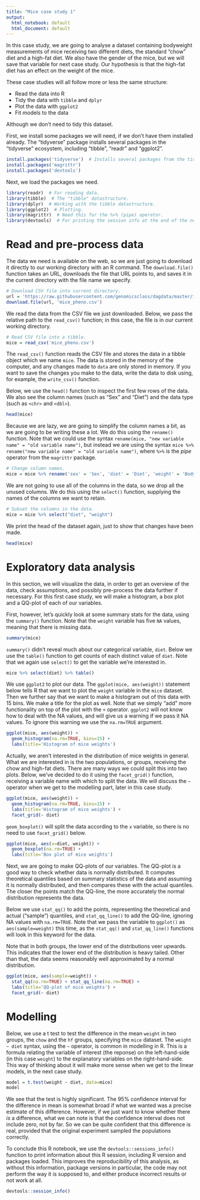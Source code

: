 ```yaml
---
title: "Mice case study 1"
output:
  html_notebook: default
  html_document: default
---
```


In this case study, we are going to analyse a dataset containing bodyweight measurements of mice receiving two different diets, the standard "chow" diet and a high-fat diet. We also have the gender of the mice, but we will save that variable for next case study. Our hypothesis is that the high-fat diet has an effect on the weight of the mice.

These case studies will all follow more or less the same structure:

* Read the data into R
* Tidy the data with `tibble` and `dplyr`
* Plot the data with `ggplot2`
* Fit models to the data

Although we don't need to tidy this dataset.

First, we install some packages we will need, if we don't have them installed already. The "tidyverse" package installs several packages in the "tidyverse" ecosystem, including "tibble", "readr" and "ggplot2".

```r
install.packages('tidyverse')  # Installs several packages from the tidyverse ecosystem.
install.packages('magrittr')
install.packages('devtools')
```

Next, we load the packages we need.

```r
library(readr)  # For reading data.
library(tibble)  # The "tibble" datastructure.
library(dplyr)  # Working with the tibble datastructure.
library(ggplot2)  # Plotting.
library(magrittr)  # Need this for the %>% (pipe) operator.
library(devtools)  # For printing the session info at the end of the notebook.
```

# Read and pre-process data

The data we need is available on the web, so we are just going to download it directly to our working directory with an R command. The `download.file()` function takes an URL, downloads the file that URL points to, and saves it in the current directory with the file name we specify.

```r
# Download CSV file into current directory.
url = 'https://raw.githubusercontent.com/genomicsclass/dagdata/master/inst/extdata/mice_pheno.csv'
download.file(url, 'mice_pheno.csv')
```

We read the data from the CSV file we just downloaded. Below, we pass the relative path to the `read_csv()` function; in this case, the file is in our current working directory.

```r
# Read CSV file into a tibble.
mice = read_csv('mice_pheno.csv')
```

The `read_csv()` function reads the CSV file and stores the data in a tibble object which we name `mice`. The data is stored in the memory of the computer, and any changes made to `data` are only stored in memory. If you want to save the changes you make to the data, write the data to disk using, for example, the `write_csv()` function.

Below, we use the `head()` function to inspect the first few rows of the data. We also see the column names (such as "Sex" and "Diet") and the data type (such as `<chr>` and `<dbl>`).

```r
head(mice)
```

Because we are lazy, we are going to simplify the column names a bit, as we are going to be writing these a lot. We do this using the `rename()` function. Note that we could use the syntax `rename(mice, "new variable name" = "old variable name")`, but instead we are using the syntax `mice %>% rename("new variable name" = "old variable name")`, where `%>%` is the *pipe* operator from the `magrittr` package.

```r
# Change column names.
mice = mice %>% rename('sex' = 'Sex', 'diet' = 'Diet', 'weight' = 'Bodyweight')
```

We are not going to use all of the columns in the data, so we drop all the unused columns. We do this using the `select()` function, supplying the names of the columns we want to retain. 

```r
# Subset the columns in the data.
mice = mice %>% select("diet", "weight")
```

We print the head of the dataset again, just to show that changes have been made.

```r
head(mice)
```


# Exploratory data analysis

In this section, we will visualize the data, in order to get an overview of the data, check assumptions, and possibly pre-process the data further if necessary. For this first case study, we will make a histogram, a box plot and a QQ-plot of each of our variables.

First, however, let's quickly look at some summary stats for the data, using the `summary()` function. Note that the `weight` variable has five `NA` values, meaning that there is missing data.

```r
summary(mice)
```

`summary()` didn't reveal much about our categorical variable, `diet`. Below we use the `table()` function to get counts of each distinct value of `diet`. Note that we again use `select()` to get the variable we're interested in.

```r
mice %>% select(diet) %>% table()
```


We use `ggplot2` to plot our data. The `ggplot(mice, aes(weight))` statement below tells R that we want to plot the `weight` variable in the `mice` dataset. Then we further say that we want to make a histogram out of this data with 15 bins. We make a title for the plot as well. Note that we simply "add" more functionality on top of the plot with the `+` operator. `ggplot2` will not know how to deal with the NA values, and will give us a warning if we pass it NA values. To ignore this warning we use the `na.rm=TRUE` argument.

```r
ggplot(mice, aes(weight)) +
  geom_histogram(na.rm=TRUE, bins=15) +
  labs(title='Histogram of mice weights')
```

Actually, we aren't interested in the distribution of mice weights in general. What we are interested in is the two populations, or groups, receiving the chow and high-fat diets. There are many ways we could split this into two plots. Below, we've decided to do it using the `facet_grid()` function, receiving a variable name with which to split the data. We will discuss the `~` operator when we get to the modelling part, later in this case study.

```r
ggplot(mice, aes(weight)) +
  geom_histogram(na.rm=TRUE, bins=15) +
  labs(title='Histogram of mice weights') +
  facet_grid(~ diet)
```

`geom_boxplot()` will split the data according to the `x` variable, so there is no need to use `facet_grid()` below.

```r
ggplot(mice, aes(x=diet, weight)) +
  geom_boxplot(na.rm=TRUE) +
  labs(title='Box plot of mice weights')
```

Next, we are going to make QQ-plots of our variables. The QQ-plot is a good way to check whether data is normally distributed. It computes theoretical quantiles based on summary statistics of the data and assuming it is normally distributed, and then compares these with the actual quantiles. The closer the points match the QQ-line, the more accurately the normal distribution represents the data.

Below we use `stat_qq()` to add the points, representing the theoretical and actual ("sample") quantiles, and `stat_qq_line()` to add the QQ-line, ignoring NA values with `na.rm=TRUE`. Note that we pass the variable to `ggplot()` as `aes(sample=weight)` this time, as the `stat_qq()` and `stat_qq_line()` functions will look in this keyword for the data.

Note that in both groups, the lower end of the distributions veer upwards. This indicates that the lower end of the distribution is heavy tailed. Other than that, the data seems reasonably well approximated by a normal distribution.

```r
ggplot(mice, aes(sample=weight)) +
  stat_qq(na.rm=TRUE) + stat_qq_line(na.rm=TRUE) +
  labs(title='QQ-plot of mice weights') +
  facet_grid(~ diet)
```


# Modelling

Below, we use a t test to test the difference in the mean `weight` in two groups, the `chow` and the `hf` groups, specifying the `mice` dataset. The `weight ~ diet` syntax, using the `~` operator, is common in modelling in R. This is a formula relating the variable of interest (the reponse) on the left-hand-side (in this case `weight`) to the explanatory variables on the right-hand-side. This way of thinking about it will make more sense when we get to the linear models, in the next case study.

```r
model = t.test(weight ~ diet, data=mice)
model
```

We see that the test is highly significant. The 95% confidence interval for the difference in mean is somewhat broad if what we wanted was a precise estimate of this difference. However, if we just want to know whether there *is* a difference, what we can note is that the confidence interval does not include zero, not by far. So we can be quite confident that this difference is real, provided that the original experiment sampled the populations correctly.


To conclude this R notebook, we use the `devtools::sessions_info()` function to print information about this R session, including R version and packages loaded. This improves the reproducibility of this analysis, as without this information, package versions in particular, the code may not perform the way it is supposed to, and either produce incorrect results or not work at all.

```r
devtools::session_info()
```

